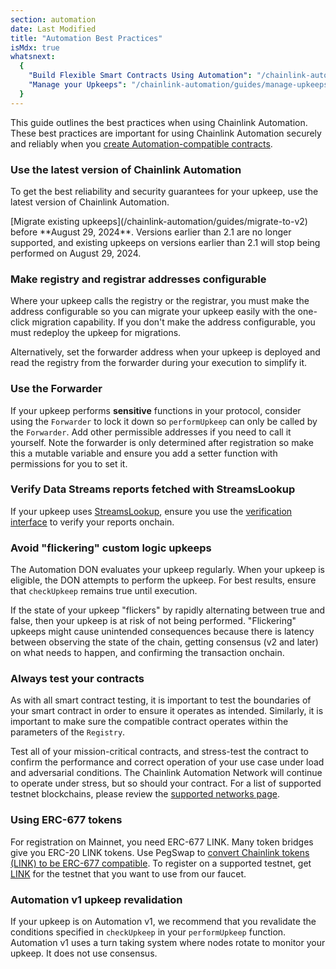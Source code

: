 ```yaml
---
section: automation
date: Last Modified
title: "Automation Best Practices"
isMdx: true
whatsnext:
  {
    "Build Flexible Smart Contracts Using Automation": "/chainlink-automation/guides/flexible-upkeeps",
    "Manage your Upkeeps": "/chainlink-automation/guides/manage-upkeeps",
  }
---
```



This guide outlines the best practices when using Chainlink Automation. These best practices are important for using Chainlink Automation securely and reliably when you [create Automation-compatible contracts](/chainlink-automation/guides/compatible-contracts).

### Use the latest version of Chainlink Automation

To get the best reliability and security guarantees for your upkeep, use the latest version of Chainlink Automation.

<Aside type="caution" title="Deprecation of older upkeeps">
  [Migrate existing upkeeps](/chainlink-automation/guides/migrate-to-v2) before **August 29, 2024**. Versions earlier
  than 2.1 are no longer supported, and existing upkeeps on versions earlier than 2.1 will stop being performed on
  August 29, 2024.
</Aside>

### Make registry and registrar addresses configurable

Where your upkeep calls the registry or the registrar, you must make the address configurable so you can migrate your upkeep easily with the one-click migration capability. If you don't make the address configurable, you must redeploy the upkeep for migrations.

Alternatively, set the forwarder address when your upkeep is deployed and read the registry from the forwarder during your execution to simplify it.

### Use the Forwarder

If your upkeep performs **sensitive** functions in your protocol, consider using the `Forwarder` to lock it down so `performUpkeep` can only be called by the `Forwarder`. Add other permissible addresses if you need to call it yourself. Note the forwarder is only determined after registration so make this a mutable variable and ensure you add a setter function with permissions for you to set it.

### Verify Data Streams reports fetched with StreamsLookup

If your upkeep uses [StreamsLookup](/chainlink-automation/reference/automation-interfaces#streamslookupcompatibleinterface), ensure you use the [verification interface](/data-streams/reference/interfaces) to verify your reports onchain.

### Avoid "flickering" custom logic upkeeps

The Automation DON evaluates your upkeep regularly. When your upkeep is eligible, the DON attempts to perform the upkeep. For best results, ensure that `checkUpkeep` remains true until execution.

If the state of your upkeep "flickers" by rapidly alternating between true and false, then your upkeep is at risk of not being performed. "Flickering" upkeeps might cause unintended consequences because there is latency between observing the state of the chain, getting consensus (v2 and later) on what needs to happen, and confirming the transaction onchain.

### Always test your contracts

As with all smart contract testing, it is important to test the boundaries of your smart contract in order to ensure it operates as intended. Similarly, it is important to make sure the compatible contract operates within the parameters of the `Registry`.

Test all of your mission-critical contracts, and stress-test the contract to confirm the performance and correct operation of your use case under load and adversarial conditions. The Chainlink Automation Network will continue to operate under stress, but so should your contract. For a list of supported testnet blockchains, please review the [supported networks page](/chainlink-automation/overview/supported-networks).

### Using ERC-677 tokens

For registration on Mainnet, you need ERC-677 LINK. Many token bridges give you ERC-20 LINK tokens. Use PegSwap to [convert Chainlink tokens (LINK) to be ERC-677 compatible](https://pegswap.chain.link/). To register on a supported testnet, get [LINK](/resources/link-token-contracts) for the testnet that you want to use from our faucet.

### Automation v1 upkeep revalidation

If your upkeep is on Automation v1, we recommend that you revalidate the conditions specified in `checkUpkeep` in your `performUpkeep` function. Automation v1 uses a turn taking system where nodes rotate to monitor your upkeep. It does not use consensus.

